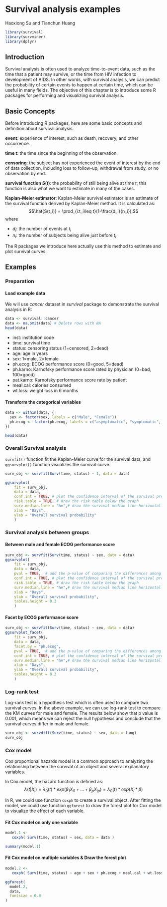 # Survival analysis examples

Haoxiong Su and Tianchun Huang

```r
library(survival)
library(survminer)
library(dplyr)
```

## Introduction

Survival analysis is often used to analyze time-to-event data, such as the time that a patient may survive, or the time from HIV infection to development of AIDS. In other words, with survival analysis, we can predict the probability of certain events to happen at certain time, which can be useful in many fields. The objective of this chapter is to introduce some R packages for performing and visualizing survival analysis.

## Basic Concepts

Before introducing R packages, here are some basic concepts and definition about survival analysis.

**event**: experience of interest, such as death, recovery, and other occurrence.


**time $t$**: the time since the beginning of the observation.

**censoring**: the subject has not experienced the event of interest by the end of data collection, including loss to follow-up, withdrawal from study, or no observation by end.

**survival function $S(t)$**: the probability of still being alive at time $t$; this function is also what we want to estimate in many of the cases.

**Kaplan-Meier estimator**: Kaplan-Meier survival estimator is an estimate of the survival function derived by Kaplan-Meier method. It is calculated as:
$$\hat{S(t_i)} = \prod_{i:t_i\leq t}(1-\frac{d_i}{n_i}),$$
where

* $d_i$: the number of events at $t_i$
* $n_i$: the number of subjects being alive just before $t_i$

The R packages we introduce here actually use this method to estimate and plot survival curves.

## Examples

### Preparation

#### Load example data
We will use $cancer$ dataset in $survival$ package to demonstrate the survival analysis in R:
```r
data <- survival::cancer
data <- na.omit(data) # Delete rows with NA
head(data)
```

* inst: institution code
* time: survival time
* status: censoring status (1=censored, 2=dead)
* age: age in years
* sex: 1=male, 2=female
* ph.ecog: ECOG performance score (0=good, 5=dead)
* ph.karno: Karnofsky performance score rated by physician (0=bad, 100=good)
* pat.karno: Karnofsky performance score rate by patient
* meal.cal: calories consumed
* wt.loss: weight loss in 6 months

#### Transform the categorical variables
```r
data <- within(data, {
  sex <- factor(sex, labels = c("Male", "Female"))
  ph.ecog <- factor(ph.ecog, labels = c("asymptomatic", "symptomatic", "in bed<50%", "in bed>50%"))
})

head(data)
```

### Overall Survival analysis
`survfit()` function fit the Kaplan-Meier curve for the survival data, and `ggsurvplot()` function visualizes the survival curve.

```r
surv_obj <- survfit(Surv(time, status) ~ 1, data = data)

ggsurvplot(
    fit = surv_obj,
    data = data,
    conf.int = TRUE, # plot the confidence interval of the survival probability
    risk.table = TRUE, # draw the risk table below the graph
    surv.median.line = "hv",# draw the survival median line horizontally & vertically
    xlab = "Days", 
    ylab = "Overall survival probability"
    )
```

### Survival analysis between groups

#### Between male and female ECOG performance score
```r

surv_obj <- survfit(Surv(time, status) ~ sex, data = data)
ggsurvplot(
    fit = surv_obj,
    data = data,
    pval = TRUE,  # add the p-value of comparing the differences among groups
    conf.int = TRUE, # plot the confidence interval of the survival probability
    risk.table = TRUE, # draw the risk table below the graph
    surv.median.line = "hv",# draw the survival median line horizontally & vertically
    xlab = "Days", 
    ylab = "Overall survival probability",
    tables.height = 0.3
    )
```

#### Facet by ECOG performance score
```r
surv_obj <- survfit(Surv(time, status) ~ sex, data = data)
ggsurvplot_facet(
    fit = surv_obj,
    data = data,
    facet.by = "ph.ecog",
    pval = TRUE,  # add the p-value of comparing the differences among groups
    conf.int = TRUE, # plot the confidence interval of the survival probability
    surv.median.line = "hv",# draw the survival median line horizontally & vertically
    xlab = "Days", 
    ylab = "Overall survival probability",
    tables.height = 0.3
    )
```

### Log-rank test

Log-rank test is a hypothesis test which is often used to compare two survival curves. In the above example, we can use log-rank test to compare the KM curves for male and female. The results below show that p value is 0.001, which means we can reject the null hypothesis and conclude that the survival curves differ in male and female.

```r
surv_obj <- survdiff(Surv(time, status) ~ sex, data = lung)
surv_obj
```

### Cox model

Cox proportional hazards model is a common approach to analyzing the relationship between the survival of an object and several explanatory variables.

In Cox model, the hazard function is defined as:
$$\lambda(t|X_i)=\lambda_0(t)*exp(\beta_1X_{i1}+ \dots+ \beta_pX_{ip})= \lambda_0(t)*exp(X_i*\beta)$$

In R, we could use function `coxph` to create a survival object. After fitting the model, we could use function `ggforest` to draw the forest plot for Cox model to visualize the effect of each variable.

#### Fit Cox model on only one variable
```r
model.1 <-
   coxph( Surv(time, status) ~ sex, data = data )

summary(model.1)
```

#### Fit Cox model on multiple variables & Draw the forest plot
```r
model.2 <-
   coxph( Surv(time, status) ~ age + sex + ph.ecog + meal.cal + wt.loss, data = data )

ggforest(
  model.2,
  data,
  fontsize = 0.8
)
```
